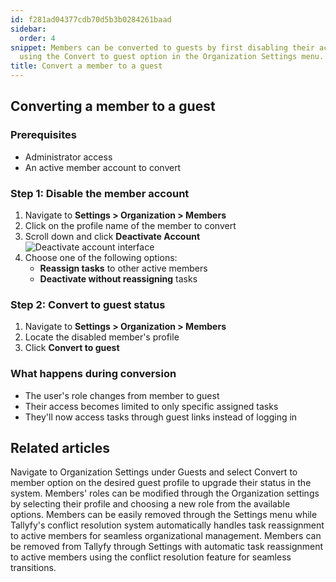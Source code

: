 ```yaml
---
id: f281ad04377cdb70d5b3b0284261baad
sidebar:
  order: 4
snippet: Members can be converted to guests by first disabling their account and then
  using the Convert to guest option in the Organization Settings menu.
title: Convert a member to a guest
---
```


## Converting a member to a guest

### Prerequisites
- Administrator access
- An active member account to convert

### Step 1: Disable the member account

1. Navigate to **Settings > Organization > Members**
2. Click on the profile name of the member to convert
3. Scroll down and click **Deactivate Account**
   ![Deactivate account interface](https://screenshots.tallyfy.com/tallyfy%2Fpro%2Fdesktop-light-remove-member1.png)
4. Choose one of the following options:
   - **Reassign tasks** to other active members
   - **Deactivate without reassigning** tasks

### Step 2: Convert to guest status

1. Navigate to **Settings > Organization > Members**
2. Locate the disabled member's profile
3. Click **Convert to guest**

### What happens during conversion
- The user's role changes from member to guest
- Their access becomes limited to only specific assigned tasks
- They'll now access tasks through guest links instead of logging in


## Related articles
<CardGrid>
<LinkTitleCard header="<b>Guests > Convert a guest into a member</b>" href="/products/pro/documenting/guests/convert_guest_into_member/" > Navigate to Organization Settings under Guests and select Convert to member option on the desired guest profile to upgrade their status in the system. </LinkTitleCard>
<LinkTitleCard header="<b>Members > Change the role of a member</b>" href="/products/pro/documenting/members/how-can-i-change-a-members-role-in-tallyfy/" > Members' roles can be modified through the Organization settings by selecting their profile and choosing a new role from the available options. </LinkTitleCard>
<LinkTitleCard header="<b>Members > How to remove a member</b>" href="/products/pro/documenting/members/how-can-i-remove-a-member-from-my-tallyfy-organization/" > Members can be easily removed through the Settings menu while Tallyfy's conflict resolution system automatically handles task reassignment to active members for seamless organizational management. </LinkTitleCard>
<LinkTitleCard header="<b>Org Settings > Remove a Member</b>" href="/products/pro/settings/org-settings/how-can-i-remove-a-member-from-my-tallyfy-organization/" > Members can be removed from Tallyfy through Settings with automatic task reassignment to active members using the conflict resolution feature for seamless transitions. </LinkTitleCard>
</CardGrid>